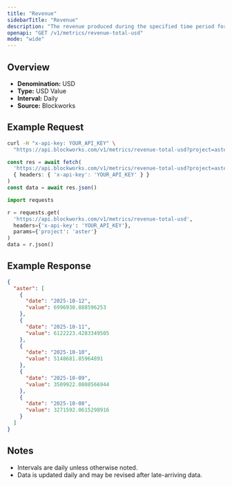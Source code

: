 ```yaml
---
title: "Revenue"
sidebarTitle: "Revenue"
description: "The revenue produced during the specified time period for given project."
openapi: "GET /v1/metrics/revenue-total-usd"
mode: "wide"
---
```


## Overview

- **Denomination:** USD
- **Type:** USD Value
- **Interval:** Daily
- **Source:** Blockworks

## Example Request

<CodeGroup>

```bash cURL
curl -H "x-api-key: YOUR_API_KEY" \
  "https://api.blockworks.com/v1/metrics/revenue-total-usd?project=aster"
```

```typescript TypeScript
const res = await fetch(
  'https://api.blockworks.com/v1/metrics/revenue-total-usd?project=aster',
  { headers: { 'x-api-key': 'YOUR_API_KEY' } }
)
const data = await res.json()
```

```python Python
import requests

r = requests.get(
  'https://api.blockworks.com/v1/metrics/revenue-total-usd',
  headers={'x-api-key': 'YOUR_API_KEY'},
  params={'project': 'aster'}
)
data = r.json()
```

</CodeGroup>

## Example Response

```json
{
  "aster": [
    {
      "date": "2025-10-12",
      "value": 6996930.888596253
    },
    {
      "date": "2025-10-11",
      "value": 6122223.4283349505
    },
    {
      "date": "2025-10-10",
      "value": 5148681.85964891
    },
    {
      "date": "2025-10-09",
      "value": 3509922.0808566944
    },
    {
      "date": "2025-10-08",
      "value": 3271592.0615298916
    }
  ]
}
```

## Notes
- Intervals are daily unless otherwise noted.
- Data is updated daily and may be revised after late-arriving data.